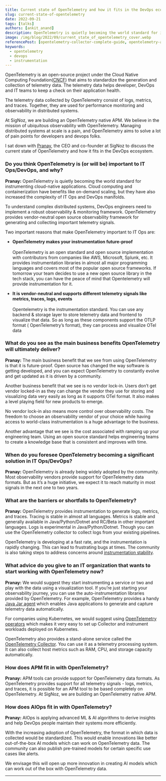 ```yaml
---
title: Current state of OpenTelemetry and how it fits in the DevOps ecosystem | Q&A
slug: current-state-of-opentelemetry
date: 2022-09-21
tags: [talks]
authors: [ankit_anand]
description: OpenTelemetry is quietly becoming the world standard for instrumenting cloud-native applications.To understand complex distributed systems, DevOps engineers need to implement a robust observability & monitoring framework. OpenTelemetry provides vendor-neutral open source observability framework...
image: /img/blog/2022/09/current_state_of_opentelemetry_cover.webp
referencePost: [opentelemetry-collector-complete-guide, opentelemetry-apm]
keywords:
  - opentelemetry
  - devops
  - instrumentation
---
```


<head>
  <link rel="canonical" href="https://signoz.io/blog/current-state-of-opentelemetry/"/>
</head>

OpenTelemetry is an open-source project under the Cloud Native Computing Foundation(<a href="https://www.cncf.io/" rel="nofollow">CNCF</a>) that aims to standardize the generation and collection of telemetry data. The telemetry data helps developer, DevOps and IT teams to keep a check on their application health.

The telemetry data collected by OpenTelemetry consist of logs, metrics, and traces. Together, they are used for performance monitoring and observability in distributed systems. 





At SigNoz, we are building an OpenTelemetry native APM. We believe in the mission of ubiquitous observability with OpenTelemetry. Managing distributed systems at scale is a pain, and OpenTelemetry aims to solve a lot of pain points for developers and devops folks.

I sat down with <a href="https://www.linkedin.com/in/pranay01/" rel="nofollow">Pranay</a>, the CEO and co-founder at SigNoz to discuss the current state of OpenTelemetry and how it fits in the DevOps ecosystem. 


### Do you think OpenTelemetry is (or will be) important to IT Ops/DevOps, and why?

**Pranay:** OpenTelemetry is quietly becoming the world standard for instrumenting cloud-native applications. Cloud computing and containerization have benefits like on-demand scaling, but they have also increased the complexity of IT Ops and DevOps manifolds.

To understand complex distributed systems, DevOps engineers need to implement a robust observability & monitoring framework. OpenTelemetry provides vendor-neutral open source observability framework for generating and collecting important telemetry signals.

Two important reasons that make OpenTelemetry important to IT Ops are:

- **OpenTelemetry makes your instrumentation future-proof**<br></br>
OpenTelemetry is an open standard and open source implementation with contributors from companies like AWS, Microsoft, Splunk, etc. It provides instrumentation libraries in almost all major programming languages and covers most of the popular open source frameworks. If tomorrow your team decides to use a new open source library in the tech stack, you can have the peace of mind that Opentelemetry will provide instrumentation for it.

- **It is vendor-neutral and supports different telemetry signals like metrics, traces, logs, events**<br></br>
Opentelemetry is the instrumentation standard. You can use any backend & storage layer to store telemetry data and frontend to visualize that data.
So as long as these components support the OTLP format ( OpenTelemetry’s format), they can process and visualize OTel data

### What do you see as the main business benefits OpenTelemetry will ultimately deliver?

**Pranay:** The main business benefit that we see from using OpenTelemetry is that it is future-proof. Open source has changed the way software is getting developed, and you can expect OpenTelemetry to constantly evolve and get updated as it is driven by a community.

Another business benefit that we see is no vendor lock-in. Users don’t get vendor locked-in as they can change the vendor they use for storing and visualizing data very easily as long as it supports OTel format. It also makes a level playing field for new products to emerge. 

No vendor lock-in also means more control over observability costs. The freedom to choose an observability vendor of your choice while having access to world-class instrumentation is a huge advantage to the business.

Another advantage that we see is the cost associated with ramping up your engineering team. Using an open source standard helps engineering teams to create a knowledge base that is consistent and improves with time. 

### When do you foresee OpenTelemetry becoming a significant solution in IT Ops/DevOps?

**Pranay:** OpenTelemetry is already being widely adopted by the community. Most observability vendors provide support for OpenTelemetry data formats. But as it’s a huge initiative, we expect it to reach maturity in most signals in the next one to two years.

### What are the barriers or shortfalls to OpenTelemetry?

**Pranay:** OpenTelemetry provides instrumentation to generate logs, metrics, and traces. Tracing is stable in almost all languages. Metrics is stable and generally available in Java/Python/Dotnet and RC/Beta in other important languages. Logs is experimental in Java/Python/Dotnet. Though you can use the OpenTelemetry collector to collect logs from your existing pipelines.

OpenTelemetry is developing at a fast rate, and the instrumentation is rapidly changing. This can lead to frustrating bugs at times. The community is also taking steps to address concerns around <a href="https://github.com/open-telemetry/opentelemetry-specification/issues/2753" rel="nofollow">instrumentation stability</a>. 

### What advice do you give to an IT organization that wants to start working with OpenTelemetry now?

**Pranay:** We would suggest they start instrumenting a service or two and play with the data using a visualization tool. If you’re just starting your observability journey, you can use the auto-instrumentation libraries provided by OpenTelemetry. For example, OpenTelemetry provides a handy [Java Jar agent](https://signoz.io/opentelemetry/java-agent/) which enables Java applications to generate and capture telemetry data automatically.

For companies using Kubernetes, we would suggest using [OpenTelemetry operators](https://signoz.io/docs/tutorial/opentelemetry-operator-usage/) which makes it very easy to set up Collector and instrument workloads deployed on Kubernetes.

OpenTelemetry also provides a stand-alone service called the  [OpenTelemetry Collector](https://signoz.io/blog/opentelemetry-collector-complete-guide/). You can use it as a telemetry processing system. It can also collect host metrics such as RAM, CPU, and storage capacity automatically.

### How does APM fit in with OpenTelemetry?

**Pranay:** APM tools can provide support for OpenTelemetry data formats. As OpenTelemetry provides support for all telemetry signals - logs, metrics, and traces, it is possible for an APM tool to be based completely on OpenTelemetry. At SigNoz, we are building an OpenTelemetry native APM.

### How does AIOps fit in with OpenTelemetry?

**Pranay:** AIOps is applying advanced ML & AI algorithms to derive insights and help DevOps people maintain their systems more efficiently.

With the increasing adoption of OpenTelemetry, the format in which data is collected would be standardized. This would enable innovations like better out-of-the-box AI models which can work on OpenTelemetry data. The community can also publish pre-trained models for certain specific use cases like alerts.

We envisage this will open up more innovation in creating AI models which can work out of the box with OpenTelemetry data.

---
